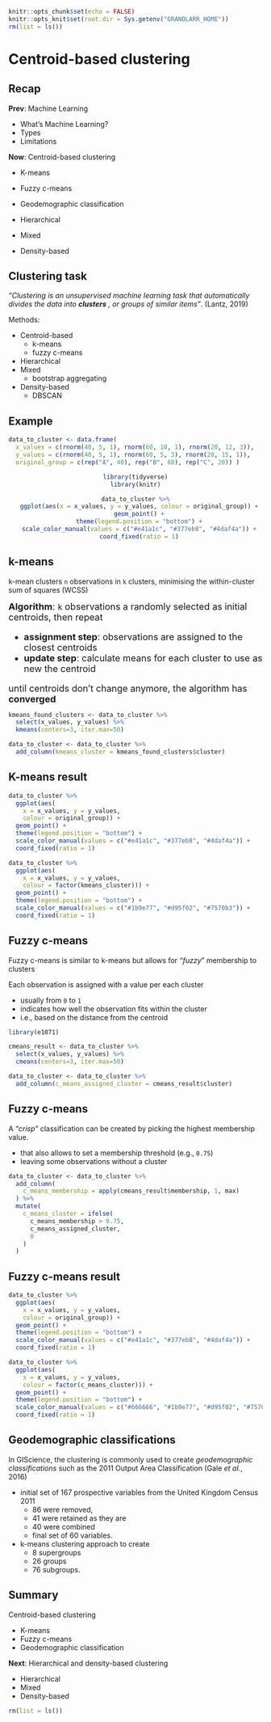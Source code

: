 ```r
knitr::opts_chunk$set(echo = FALSE)
knitr::opts_knit$set(root.dir = Sys.getenv("GRANOLARR_HOME"))
rm(list = ls())
```



# Centroid-based clustering



## Recap

**Prev**: Machine Learning

- What's Machine Learning?
- Types
- Limitations

**Now**: Centroid-based clustering

- K-means
- Fuzzy c-means
- Geodemographic classification

- Hierarchical
- Mixed 
- Density-based


## Clustering task

*"Clustering is an unsupervised machine learning task that automatically divides the data into* ***clusters*** *, or groups of similar items"*. (Lantz, 2019)

Methods:

- Centroid-based 
    - k-means
    - fuzzy c-means
- Hierarchical
- Mixed 
    - bootstrap aggregating
- Density-based
    - DBSCAN



## Example

```r
data_to_cluster <- data.frame(
  x_values = c(rnorm(40, 5, 1), rnorm(60, 10, 1), rnorm(20, 12, 3)),
  y_values = c(rnorm(40, 5, 1), rnorm(60, 5, 3), rnorm(20, 15, 1)),
  original_group = c(rep("A", 40), rep("B", 60), rep("C", 20)) )
```

<center>
```r
library(tidyverse)
library(knitr)

data_to_cluster %>%
  ggplot(aes(x = x_values, y = y_values, colour = original_group)) +
  geom_point() +
  theme(legend.position = "bottom") +
  scale_color_manual(values = c("#e41a1c", "#377eb8", "#4daf4a")) +
  coord_fixed(ratio = 1)
```
</center>

## k-means

k-mean clusters `n` observations in `k` clusters, minimising the within-cluster sum of squares (WCSS)

<font size="4">	
**Algorithm**: `k` observations a randomly selected as initial centroids, then repeat

- **assignment step**: observations are assigned to the closest centroids
- **update step**: calculate means for each cluster to use as new the centroid

until centroids don't change anymore, the algorithm has **converged**
</font>

```r
kmeans_found_clusters <- data_to_cluster %>%
  select(x_values, y_values) %>%
  kmeans(centers=3, iter.max=50)

data_to_cluster <- data_to_cluster %>%
  add_column(kmeans_cluster = kmeans_found_clusters$cluster)
```

## K-means result

:::::: {.cols data-latex=""}

::: {.col data-latex="{0.5\textwidth}"}

```r
data_to_cluster %>%
  ggplot(aes(
    x = x_values, y = y_values, 
    colour = original_group)) +
  geom_point() +
  theme(legend.position = "bottom") +
  scale_color_manual(values = c("#e41a1c", "#377eb8", "#4daf4a")) +
  coord_fixed(ratio = 1)
```

:::

::: {.col data-latex="{0.5\textwidth}"}

```r
data_to_cluster %>%
  ggplot(aes(
    x = x_values, y = y_values, 
    colour = factor(kmeans_cluster))) +
  geom_point() +
  theme(legend.position = "bottom") +
  scale_color_manual(values = c("#1b9e77", "#d95f02", "#7570b3")) +
  coord_fixed(ratio = 1)
```

:::
::::::

## Fuzzy c-means

Fuzzy c-means is similar to k-means but allows for *"fuzzy*" membership to clusters

Each observation is assigned with a value per each cluster

- usually from `0` to `1`
- indicates how well the observation fits within the cluster
- i.e., based on the distance from the centroid

```r
library(e1071)

cmeans_result <- data_to_cluster %>%
  select(x_values, y_values) %>%
  cmeans(centers=3, iter.max=50)

data_to_cluster <- data_to_cluster %>%
  add_column(c_means_assigned_cluster = cmeans_result$cluster)
```

## Fuzzy c-means

A *"crisp"* classification can be created by picking the highest membership value.

- that also allows to set a membership threshold (e.g., `0.75`)
- leaving some observations without a cluster

```r
data_to_cluster <- data_to_cluster %>%
  add_column(
    c_means_membership = apply(cmeans_result$membership, 1, max)
  ) %>%
  mutate(
    c_means_cluster = ifelse(
      c_means_membership > 0.75, 
      c_means_assigned_cluster, 
      0
    )
  )
```

## Fuzzy c-means result

:::::: {.cols data-latex=""}

::: {.col data-latex="{0.5\textwidth}"}

```r
data_to_cluster %>%
  ggplot(aes(
    x = x_values, y = y_values, 
    colour = original_group)) +
  geom_point() +
  theme(legend.position = "bottom") +
  scale_color_manual(values = c("#e41a1c", "#377eb8", "#4daf4a")) +
  coord_fixed(ratio = 1)
```

:::

::: {.col data-latex="{0.5\textwidth}"}

```r
data_to_cluster %>%
  ggplot(aes(
    x = x_values, y = y_values, 
    colour = factor(c_means_cluster))) +
  geom_point() +
  theme(legend.position = "bottom") +
  scale_color_manual(values = c("#666666", "#1b9e77", "#d95f02", "#7570b3")) +
  coord_fixed(ratio = 1)
```

:::
::::::


## Geodemographic classifications

In GIScience, the clustering is commonly used to create *geodemographic classifications* such as the 2011 Output Area Classification (Gale *et al.*, 2016)

- initial set of 167 prospective variables from the United Kingdom Census 2011
    - 86 were removed, 
    - 41 were retained as they are
    - 40 were combined
    - final set of 60 variables. 
- k-means clustering approach to create 
    - 8 supergroups
    - 26 groups
    - 76 subgroups. 



## Summary

Centroid-based clustering

- K-means
- Fuzzy c-means
- Geodemographic classification

**Next**: Hierarchical and density-based clustering

- Hierarchical
- Mixed 
- Density-based

```r
rm(list = ls())
```